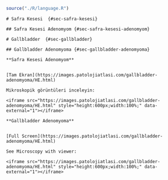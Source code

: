 ```r

source("./R/language.R")

```

```asis
# Safra Kesesi  {#sec-safra-kesesi} 

## Safra Kesesi Adenomyom {#sec-safra-kesesi-adenomyom} 

```

```asis

# Gallbladder  {#sec-gallbladder} 

## Gallbladder Adenomyoma {#sec-gallbladder-adenomyoma} 

```

```asis

**Safra Kesesi Adenomyom**


[Tam Ekran](https://images.patolojiatlasi.com/gallbladder-adenomyoma/HE.html)

Mikroskopik görüntüleri inceleyin:

<iframe src="https://images.patolojiatlasi.com/gallbladder-adenomyoma/HE.html" style="height:600px;width:100%;" data-external="1"></iframe>

```

```asis

**Gallbladder Adenomyoma**


[Full Screen](https://images.patolojiatlasi.com/gallbladder-adenomyoma/HE.html)

See Microscopy with viewer: 

<iframe src="https://images.patolojiatlasi.com/gallbladder-adenomyoma/HE.html" style="height:600px;width:100%;" data-external="1"></iframe>

```
